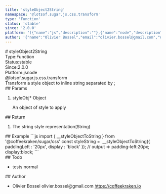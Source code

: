 ```yaml
---
title: 'styleObject2String'
namespace: '@lotsof.sugar.js.css.transform'
type: 'Function'
status: 'stable'
since: '2.0.0'
platform: '[{"name":"js","description":""},{"name":"node","description":""}]'
author: '{"name":"Olivier Bossel","email":"olivier.bossel@gmail.com","url":"https://coffeekraken.io"}'
---
```

<div class="docmap-mdx">
# styleObject2String
<div class="_metas">
<div class="_type"><span class="_type-label">Type:</span><span class="_type-value">Function</span></div>
<div class="_status"><span class="_status-label">Status:</span><span class="_status-value -stable">stable</span></div>
<div class="_since"><span class="_since-label">Since:</span><span class="_since-value">2.0.0</span></div>
<div class="_platform"><span class="_platform-label">Platform:</span><span class="_platform-value -js">js</span><span class="_platform-value -node">node</span></div>
</div>
<div class="_namespace">@lotsof.sugar.js.css.transform</div>
<div class="_description">
Transform a style object to inline string separated by ;
</div>
<div class="_params">
## Params
<ol class="_list">
<li class="_item">
<span class="_name">styleObj<span class="_required">*</span></span><span class="_default"></span> <span class="_type">Object</span>
<p class="_description">An object of style to apply</p>
</li>
</ol>
</div>
<div class="_return">
## Return
<ol class="_list">
<li class="_item">
<span class="_description">The string style representation</span><span class="_default"></span><span class="_type">&lpar;String&rpar;</span>
</li>
</ol>
</div>
<div class="_examples">
## Example
```js
import { __styleObjectToString } from '@coffeekraken/sugar/css'
const styleString =  __styleObjectToString({
		paddingLeft : '20px',
		display : 'block'
});
// output => padding-left:20px; display:block;
```
</div>
<div class="_todo">
## Todo
<ul class="_list">
<li class="_item">
<span class="_description">tests</span>
<span class="_priority -normal">normal</span>
</li>
</ul>
</div>
<div class="_author">
## Author
<ul class="_list">
<li class="_item">
<span class="_name">Olivier Bossel</span>
<span class="_email">olivier.bossel@gmail.com</span>
<a href="https://coffeekraken.io" target="_blank" class="_url">https://coffeekraken.io</a>
</li>
</ul>
</div>
</div>